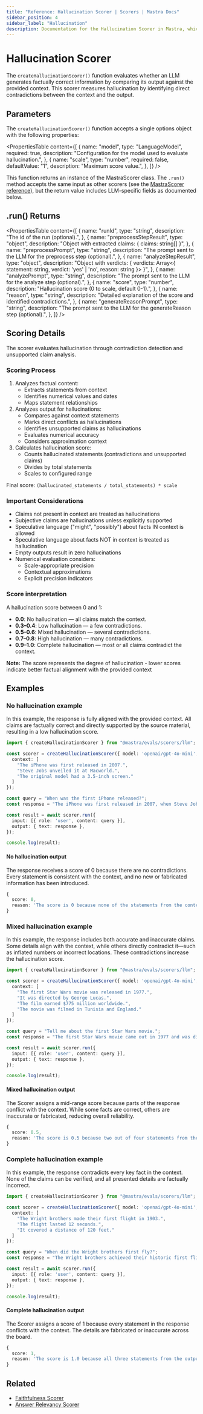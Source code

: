 ```yaml
---
title: "Reference: Hallucination Scorer | Scorers | Mastra Docs"
sidebar_position: 4
sidebar_label: "Hallucination"
description: Documentation for the Hallucination Scorer in Mastra, which evaluates the factual correctness of LLM outputs by identifying contradictions with provided context.
---
```


# Hallucination Scorer

The `createHallucinationScorer()` function evaluates whether an LLM generates factually correct information by comparing its output against the provided context. This scorer measures hallucination by identifying direct contradictions between the context and the output.

## Parameters

The `createHallucinationScorer()` function accepts a single options object with the following properties:

<PropertiesTable
  content={[
    {
      name: "model",
      type: "LanguageModel",
      required: true,
      description: "Configuration for the model used to evaluate hallucination.",
    },
    {
      name: "scale",
      type: "number",
      required: false,
      defaultValue: "1",
      description: "Maximum score value.",
    },
  ]}
/>

This function returns an instance of the MastraScorer class. The `.run()` method accepts the same input as other scorers (see the [MastraScorer reference](./mastra-scorer)), but the return value includes LLM-specific fields as documented below.

## .run() Returns

<PropertiesTable
  content={[
    {
      name: "runId",
      type: "string",
      description: "The id of the run (optional).",
    },
    {
      name: "preprocessStepResult",
      type: "object",
      description: "Object with extracted claims: { claims: string[] }",
    },
    {
      name: "preprocessPrompt",
      type: "string",
      description: "The prompt sent to the LLM for the preprocess step (optional).",
    },
    {
      name: "analyzeStepResult",
      type: "object",
      description: "Object with verdicts: { verdicts: Array<{ statement: string, verdict: 'yes' | 'no', reason: string }> }",
    },
    {
      name: "analyzePrompt",
      type: "string",
      description: "The prompt sent to the LLM for the analyze step (optional).",
    },
    {
      name: "score",
      type: "number",
      description: "Hallucination score (0 to scale, default 0-1).",
    },
    {
      name: "reason",
      type: "string",
      description: "Detailed explanation of the score and identified contradictions.",
    },
    {
      name: "generateReasonPrompt",
      type: "string",
      description: "The prompt sent to the LLM for the generateReason step (optional).",
    },
  ]}
/>

## Scoring Details

The scorer evaluates hallucination through contradiction detection and unsupported claim analysis.

### Scoring Process

1. Analyzes factual content:
   - Extracts statements from context
   - Identifies numerical values and dates
   - Maps statement relationships
2. Analyzes output for hallucinations:
   - Compares against context statements
   - Marks direct conflicts as hallucinations
   - Identifies unsupported claims as hallucinations
   - Evaluates numerical accuracy
   - Considers approximation context
3. Calculates hallucination score:
   - Counts hallucinated statements (contradictions and unsupported claims)
   - Divides by total statements
   - Scales to configured range

Final score: `(hallucinated_statements / total_statements) * scale`

### Important Considerations

- Claims not present in context are treated as hallucinations
- Subjective claims are hallucinations unless explicitly supported
- Speculative language ("might", "possibly") about facts IN context is allowed
- Speculative language about facts NOT in context is treated as hallucination
- Empty outputs result in zero hallucinations
- Numerical evaluation considers:
  - Scale-appropriate precision
  - Contextual approximations
  - Explicit precision indicators

### Score interpretation

A hallucination score between 0 and 1:

- **0.0**: No hallucination — all claims match the context.
- **0.3–0.4**: Low hallucination — a few contradictions.
- **0.5–0.6**: Mixed hallucination — several contradictions.
- **0.7–0.8**: High hallucination — many contradictions.
- **0.9–1.0**: Complete hallucination — most or all claims contradict the context.

**Note:** The score represents the degree of hallucination - lower scores indicate better factual alignment with the provided context

## Examples

### No hallucination example

In this example, the response is fully aligned with the provided context. All claims are factually correct and directly supported by the source material, resulting in a low hallucination score.

```typescript title="src/example-no-hallucination.ts" showLineNumbers copy
import { createHallucinationScorer } from "@mastra/evals/scorers/llm";

const scorer = createHallucinationScorer({ model: 'openai/gpt-4o-mini', options: {
  context: [
    "The iPhone was first released in 2007.",
    "Steve Jobs unveiled it at Macworld.",
    "The original model had a 3.5-inch screen."
  ]
});

const query = "When was the first iPhone released?";
const response = "The iPhone was first released in 2007, when Steve Jobs unveiled it at Macworld. The original iPhone featured a 3.5-inch screen.";

const result = await scorer.run({
  input: [{ role: 'user', content: query }],
  output: { text: response },
});

console.log(result);
```

#### No hallucination output

The response receives a score of 0 because there are no contradictions. Every statement is consistent with the context, and no new or fabricated information has been introduced.

```typescript
{
  score: 0,
  reason: 'The score is 0 because none of the statements from the context were contradicted by the output.'
}
```

### Mixed hallucination example

In this example, the response includes both accurate and inaccurate claims. Some details align with the context, while others directly contradict it—such as inflated numbers or incorrect locations. These contradictions increase the hallucination score.

```typescript title="src/example-mixed-hallucination.ts" showLineNumbers copy
import { createHallucinationScorer } from "@mastra/evals/scorers/llm";

const scorer = createHallucinationScorer({ model: 'openai/gpt-4o-mini', options: {
  context: [
    "The first Star Wars movie was released in 1977.",
    "It was directed by George Lucas.",
    "The film earned $775 million worldwide.",
    "The movie was filmed in Tunisia and England."
  ]
});

const query = "Tell me about the first Star Wars movie.";
const response = "The first Star Wars movie came out in 1977 and was directed by George Lucas. It made over $1 billion at the box office and was filmed entirely in California.";

const result = await scorer.run({
  input: [{ role: 'user', content: query }],
  output: { text: response },
});

console.log(result);
```

#### Mixed hallucination output

The Scorer assigns a mid-range score because parts of the response conflict with the context. While some facts are correct, others are inaccurate or fabricated, reducing overall reliability.

```typescript
{
  score: 0.5,
  reason: 'The score is 0.5 because two out of four statements from the output were contradicted by claims in the context, indicating a balance of accurate and inaccurate information.'
}
```

### Complete hallucination example

In this example, the response contradicts every key fact in the context. None of the claims can be verified, and all presented details are factually incorrect.

```typescript title="src/example-complete-hallucination.ts" showLineNumbers copy
import { createHallucinationScorer } from "@mastra/evals/scorers/llm";

const scorer = createHallucinationScorer({ model: 'openai/gpt-4o-mini', options: {
  context: [
    "The Wright brothers made their first flight in 1903.",
    "The flight lasted 12 seconds.",
    "It covered a distance of 120 feet."
  ]
});

const query = "When did the Wright brothers first fly?";
const response = "The Wright brothers achieved their historic first flight in 1908. The flight lasted about 2 minutes and covered nearly a mile.";

const result = await scorer.run({
  input: [{ role: 'user', content: query }],
  output: { text: response },
});

console.log(result);

```

#### Complete hallucination output

The Scorer assigns a score of 1 because every statement in the response conflicts with the context. The details are fabricated or inaccurate across the board.

```typescript
{
  score: 1,
  reason: 'The score is 1.0 because all three statements from the output directly contradict the context: the first flight was in 1903, not 1908; it lasted 12 seconds, not about 2 minutes; and it covered 120 feet, not nearly a mile.'
}
```


## Related

- [Faithfulness Scorer](./faithfulness)
- [Answer Relevancy Scorer](./answer-relevancy)